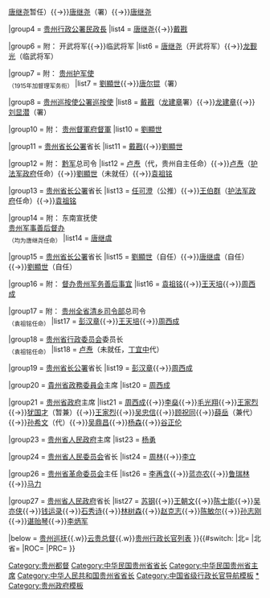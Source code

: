 {{navbox
|name  = 贵州行政长官
|title = 贵州行政长官（1912年至今）
|above = [[貴州省政府 (消歧義)|贵州省政府]]
|state = {{{state|collapsed}}}
|selected = {{{1}}}
|groupstyle  =text-align:left;

|group1 = [[File:Dahanqi.jpg|25px]] [[大汉贵州军政府]][[贵州都督|都督]]
|list1  = [[杨荩诚]]（[[赵德全 (1883年)|赵德全]]代理）

|group2 = {{nowrap begin}}[[File:Dahanqi.jpg|25px]] [[大汉贵州军政府]]行政总理{{nowrap end}}
|list2  = [[周素园]]

|group3 = {{Flagicon|ROC|1912}} [[贵州都督府]][[贵州都督|都督]]
|list3  = [[杨荩诚]]（[[赵德全 (1883年)|赵德全]]代理{{→}}[[唐继尧]]暂任）{{→}}[[唐继尧]]（署）{{→}}[[唐继尧]]

|group4 = {{Flagicon|ROC|1912}} [[贵州行政公署]][[民政長]]
|list4  = [[唐继尧]]{{→}}[[戴戡]]

|group6 = {{nowrap begin}}附：{{Flagicon|ROC|1912}} 开武将军{{→}}临武将军{{nowrap end}}
|list6  = [[唐继尧]]（开武将军）{{→}}[[龙觐光]]（临武将军）

|group7 = 附： {{Flagicon|ROC|1912}} [[贵州护军使]]<br/><sub>（1915年加督理军务衔）</sub>
|list7  = [[劉顯世]]{{→}}[[唐尔锟]]（署）

|group8 = {{Flagicon|ROC|1912}} [[贵州巡按使公署]][[巡按使]]
|list8  = [[戴戡]]（[[龙建章]]署）{{→}}[[龙建章]]{{→}}[[刘显潜]]（署）

|group10 = 附：{{Flagicon|ROC|1912}} [[贵州督軍府]][[贵州督軍|督軍]]
|list10  = [[劉顯世]]

|group11 = {{Flagicon|ROC|1912}} [[贵州省长公署]]省长
|list11  = [[戴戡]]{{→}}[[劉顯世]]

|group12 = 附：{{Flagicon|ROC|1912}} [[黔军]]总司令
|list12  = [[卢焘]]（代，贵州自主任命）{{→}}[[卢焘]]（[[护法军政府]]任命）{{→}}[[劉顯世]]（未就任）{{→}}[[袁祖铭]]

|group13 = {{Flagicon|ROC|1912}} [[贵州省长公署]]省长
|list13  = [[任可澄]]（公推）{{→}}[[王伯群]]（[[护法军政府]]任命）{{→}}[[袁祖铭]]

|group14 = 附： {{Flagicon|ROC|1912}} 东南宣抚使<br/>{{Flagicon|ROC|1912}} [[贵州军事善后督办]]<br/><sub>（均为唐继尧任命）</sub>
|list14  = [[唐继虞]]

|group15 = {{Flagicon|ROC|1912}} [[贵州省长公署]]省长
|list15  = [[劉顯世]]（自任）{{→}}[[唐继虞]]（自任）{{→}}[[劉顯世]]（自任）

|group16 =  附： {{Flagicon|ROC|1912}} [[督办贵州军务善后事宜]]
|list16  = [[袁祖铭]]{{→}}[[王天培]]{{→}}[[周西成]]

|group17 =  {{nowrap begin}}附：{{Flagicon|ROC|1912}} [[贵州全省清乡司令部]]总司令{{nowrap end}}<br/><sub>（袁祖铭任命）</sub>
|list17  = [[彭汉章]]{{→}}[[王天培]]{{→}}[[周西成]]

|group18 = {{Flagicon|ROC|1912}} [[贵州省行政委员会]]委员长<br/><sub>（袁祖铭任命）</sub>
|list18  = [[卢焘]]（未就任，[[丁宜中]]代）

|group19 = {{Flagicon|ROC|1912}} [[贵州省长公署]]省长
|list19  = [[彭汉章]]{{→}}[[周西成]]

|group20 = {{Flagicon|ROC}} [[貴州省政務委員会]]主席
|list20  = [[周西成]]

|group21 = {{Flagicon|ROC}} [[贵州省政府]]主席
|list21  = [[周西成]]{{→}}[[李燊]]{{→}}[[毛光翔]]{{→}}[[王家烈]]{{→}}[[犹国才]]（暂兼）{{→}}[[王家烈]]{{→}}[[吴忠信]]{{→}}[[顾祝同]]{{→}}[[薛岳]]（兼代）{{→}}[[孙希文]]（代）{{→}}[[吴鼎昌]]{{→}}[[杨森]]{{→}}[[谷正伦]]

|group23 = {{Flagicon|PRC}} [[贵州省人民政府]]主席
|list23  = [[杨勇 (上将)|杨勇]]

|group24 = {{Flagicon|PRC}} [[贵州省人民委员会]]省长
|list24  = [[周林]]{{→}}[[李立 (1908年)|李立]]

|group26 = {{Flagicon|PRC}} [[贵州省革命委员会]]主任
|list26  = [[李再含]]{{→}}[[蓝亦农]]{{→}}[[鲁瑞林]]{{→}}[[马力 (1916年)|马力]]

|group27 = {{Flagicon|PRC}} [[贵州省人民政府]]省长
|list27  = [[苏钢]]{{→}}[[王朝文]]{{→}}[[陈士能]]{{→}}[[吴亦侠]]{{→}}[[钱运录]]{{→}}[[石秀诗]]{{→}}[[林树森]]{{→}}[[赵克志]]{{→}}[[陈敏尔]]{{→}}[[孙志刚 (官员)|孙志刚]]{{→}}[[谌贻琴]]{{→}}[[李炳军]]

|below   = [[贵州巡抚]]{{.w}}[[云贵总督]]{{.w}}[[贵州行政长官列表]]{{中华人民共和国各省级行政区模板索引|行政长官|仅省名=yes}}
}}{{#switch:{{{1}}} 
|北=[[Category:贵州都督]]
|北省=[[Category:中华民国贵州省省长]]
|ROC=[[Category:中华民国贵州省主席]]
|PRC=[[Category:中华人民共和国贵州省省长]]
}}<noinclude>
[[Category:中国省级行政长官导航模板]]
[[Category:贵州行政长官|*]]
[[Category:贵州政府模板]]
</noinclude>